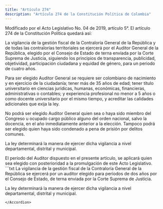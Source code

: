 ```yaml
---
title: "Artículo 274"
description: "Artículo 274 de la Constitución Política de Colombia"
---
```


<Warning>Modificado por el Acto Legislativo No. 04 de 2019, artículo 5°. El artículo 274 de la Constitución Política quedará así: </Warning>

La vigilancia de la gestión fiscal de la Contraloría General de la República y de todas las contralorías territoriales se ejercerá por el Auditor General de la República, elegido por el Consejo de Estado de terna enviada por la Corte Suprema de Justicia, siguiendo los principios de transparencia, publicidad, objetividad, participación ciudadana y equidad de género, para un periodo de cuatro años. 

Para ser elegido Auditor General se requiere ser colombiano de nacimiento y en ejercicio de la ciudadanía; tener más de 35 años de edad; tener título universitario en ciencias jurídicas, humanas, económicas, financieras, administrativas o contables; y experiencia profesional no menor a 5 años o como docente universitario por el mismo tiempo, y acreditar las calidades adicionales que exija la ley. 

No podrá ser elegido Auditor General quien sea o haya sido miembro del Congreso u ocupado cargo público alguno del orden nacional, salvo la docencia, en el año inmediatamente anterior a la elección. Tampoco podrá ser elegido quien haya sido condenado a pena de prisión por delitos comunes. 

La ley determinará la manera de ejercer dicha vigilancia a nivel departamental, distrital y municipal. 

<AccordionGroup>
    <Accordion
        title="Parágrafo transitorio 1°"
        defaultOpen
    >
    El período del Auditor dispuesto en el presente artículo, se aplicará quien sea elegido con posterioridad a la promulgación de este Acto Legislativo. 
    </Accordion>
</AccordionGroup>

<Accordion title="Artículo original antes de la modificación:">
```txt
La vigilancia de la gestión fiscal de la Contraloría General de la República se ejercerá por un auditor elegido para períodos de dos años por el Consejo de Estado, de terna enviada por la Corte Suprema de Justicia.

La ley determinará la manera de ejercer dicha vigilancia a nivel departamental, distrital y municipal.
```
</Accordion>
